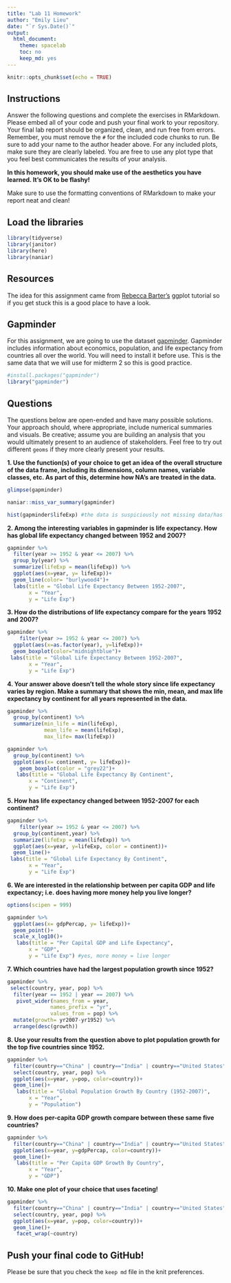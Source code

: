 ```yaml
---
title: "Lab 11 Homework"
author: "Emily Lieu"
date: "`r Sys.Date()`"
output:
  html_document:
    theme: spacelab
    toc: no
    keep_md: yes
---
```


```r
knitr::opts_chunk$set(echo = TRUE)
```

## Instructions
Answer the following questions and complete the exercises in RMarkdown. Please embed all of your code and push your final work to your repository. Your final lab report should be organized, clean, and run free from errors. Remember, you must remove the `#` for the included code chunks to run. Be sure to add your name to the author header above. For any included plots, make sure they are clearly labeled. You are free to use any plot type that you feel best communicates the results of your analysis.  

**In this homework, you should make use of the aesthetics you have learned. It's OK to be flashy!**

Make sure to use the formatting conventions of RMarkdown to make your report neat and clean!  

## Load the libraries
```r
library(tidyverse)
library(janitor)
library(here)
library(naniar)
``` 

## Resources
The idea for this assignment came from [Rebecca Barter's](http://www.rebeccabarter.com/blog/2017-11-17-ggplot2_tutorial/) ggplot tutorial so if you get stuck this is a good place to have a look.  

## Gapminder
For this assignment, we are going to use the dataset [gapminder](https://cran.r-project.org/web/packages/gapminder/index.html). Gapminder includes information about economics, population, and life expectancy from countries all over the world. You will need to install it before use. This is the same data that we will use for midterm 2 so this is good practice.
```r
#install.packages("gapminder")
library("gapminder")
```

## Questions
The questions below are open-ended and have many possible solutions. Your approach should, where appropriate, include numerical summaries and visuals. Be creative; assume you are building an analysis that you would ultimately present to an audience of stakeholders. Feel free to try out different `geoms` if they more clearly present your results.  

**1. Use the function(s) of your choice to get an idea of the overall structure of the data frame, including its dimensions, column names, variable classes, etc. As part of this, determine how NA's are treated in the data.** 
```r
glimpse(gapminder)
```
```r
naniar::miss_var_summary(gapminder)
```
```r
hist(gapminder$lifeExp) #the data is suspiciously not missing data/has no NAs
```


**2. Among the interesting variables in gapminder is life expectancy. How has global life expectancy changed between 1952 and 2007?**
```r
gapminder %>% 
  filter(year >= 1952 & year <= 2007) %>% 
  group_by(year) %>% 
  summarize(lifeExp = mean(lifeExp)) %>% 
  ggplot(aes(x=year, y= lifeExp))+
  geom_line(color= "burlywood4")+
  labs(title = "Global Life Expectancy Between 1952-2007",
       x = "Year",
       y = "Life Exp")
```


**3. How do the distributions of life expectancy compare for the years 1952 and 2007?**
```r
gapminder %>% 
    filter(year >= 1952 & year <= 2007) %>% 
  ggplot(aes(x=as.factor(year), y=lifeExp))+
  geom_boxplot(color="midnightblue")+
 labs(title = "Global Life Expectancy Between 1952-2007",
       x = "Year",
       y = "Life Exp")
```


**4. Your answer above doesn't tell the whole story since life expectancy varies by region. Make a summary that shows the min, mean, and max life expectancy by continent for all years represented in the data.**
```r
gapminder %>% 
  group_by(continent) %>% 
  summarize(min_life = min(lifeExp),
            mean_life = mean(lifeExp), 
            max_life= max(lifeExp)) 
```
```r
gapminder %>% 
  group_by(continent) %>% 
  ggplot(aes(x= continent, y= lifeExp))+
    geom_boxplot(color = "grey22")+
   labs(title = "Global Life Expectancy By Continent",
       x = "Continent",
       y = "Life Exp")
```


**5. How has life expectancy changed between 1952-2007 for each continent?**
```r
gapminder %>% 
    filter(year >= 1952 & year <= 2007) %>% 
  group_by(continent,year) %>% 
  summarize(lifeExp = mean(lifeExp)) %>% 
  ggplot(aes(x=year, y=lifeExp, color = continent))+
  geom_line()+
 labs(title = "Global Life Expectancy By Continent",
       x = "Year",
       y = "Life Exp")
```


**6. We are interested in the relationship between per capita GDP and life expectancy; i.e. does having more money help you live longer?**
```r
options(scipen = 999)
```

```r
gapminder %>% 
  ggplot(aes(x= gdpPercap, y= lifeExp))+
  geom_point()+
  scale_x_log10()+
   labs(title = "Per Capital GDP and Life Expectancy",
       x = "GDP",
       y = "Life Exp") #yes, more money = live longer
```


**7. Which countries have had the largest population growth since 1952?**
```r
gapminder %>% 
 select(country, year, pop) %>%
  filter(year == 1952 | year == 2007) %>% 
   pivot_wider(names_from = year,
              names_prefix = "yr",
              values_from = pop) %>% 
  mutate(growth= yr2007-yr1952) %>% 
  arrange(desc(growth))
```


**8. Use your results from the question above to plot population growth for the top five countries since 1952.**
```r
gapminder %>% 
  filter(country=="China" | country=="India" | country=="United States" | country=="Indonesia" | country=="Brazil") %>% 
  select(country, year, pop) %>% 
  ggplot(aes(x=year, y=pop, color=country))+
  geom_line()+
   labs(title = "Global Population Growth By Country (1952-2007)",
       x = "Year",
       y = "Population")
```


**9. How does per-capita GDP growth compare between these same five countries?**
```r
gapminder %>% 
  filter(country=="China" | country=="India" | country=="United States" | country=="Indonesia" | country=="Brazil") %>% 
  ggplot(aes(x=year, y=gdpPercap, color=country))+
  geom_line()+
   labs(title = "Per Capita GDP Growth By Country",
       x = "Year",
       y = "GDP")
```


**10. Make one plot of your choice that uses faceting!**
```r
gapminder %>% 
  filter(country=="China" | country=="India" | country=="United States" | country=="Indonesia" | country=="Brazil") %>% 
  select(country, year, pop) %>% 
  ggplot(aes(x=year, y=pop, color=country))+
  geom_line()+
   facet_wrap(~country)
```


## Push your final code to GitHub!
Please be sure that you check the `keep md` file in the knit preferences. 